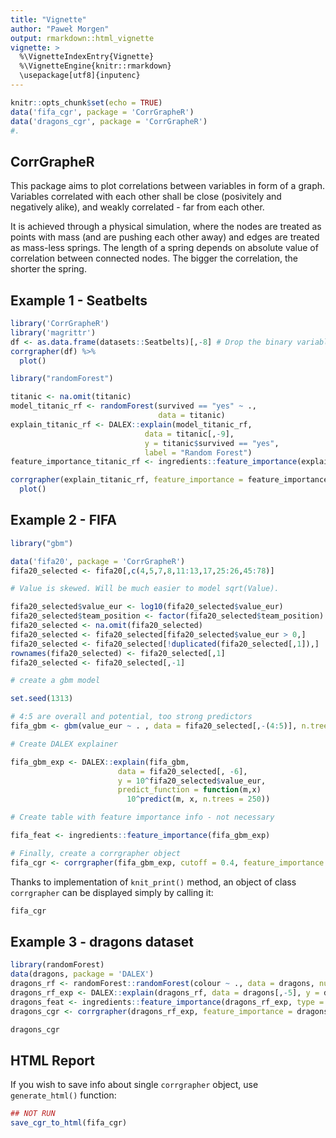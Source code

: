 ```yaml
---
title: "Vignette"
author: "Paweł Morgen"
output: rmarkdown::html_vignette
vignette: >
  %\VignetteIndexEntry{Vignette}
  %\VignetteEngine{knitr::rmarkdown}
  \usepackage[utf8]{inputenc}
---
```


```r
knitr::opts_chunk$set(echo = TRUE)
data('fifa_cgr', package = 'CorrGrapheR')
data('dragons_cgr', package = 'CorrGrapheR')
#.
```

## CorrGrapheR

This package aims to plot correlations between variables in form of a graph. Variables correlated with each other shall be close (posivitely and negatively alike), and weakly correlated  - far from each other.

It is achieved through a physical simulation, where the nodes are treated as points with mass (and are pushing each other away) and edges are treated as mass-less springs. The length of a spring depends on absolute value of correlation between connected nodes. The bigger the correlation, the shorter the spring.

## Example 1 - Seatbelts

```r
library('CorrGrapheR')
library('magrittr')
df <- as.data.frame(datasets::Seatbelts)[,-8] # Drop the binary variable
corrgrapher(df) %>%
  plot()
```

```r
library("randomForest")

titanic <- na.omit(titanic)
model_titanic_rf <- randomForest(survived == "yes" ~ .,
                                 data = titanic)
explain_titanic_rf <- DALEX::explain(model_titanic_rf,
                              data = titanic[,-9],
                              y = titanic$survived == "yes",
                              label = "Random Forest")
feature_importance_titanic_rf <- ingredients::feature_importance(explain_titanic_rf)

corrgrapher(explain_titanic_rf, feature_importance = feature_importance_titanic_rf) %>% 
  plot()
```

## Example 2 - FIFA

```r
library("gbm")

data('fifa20', package = 'CorrGrapheR')
fifa20_selected <- fifa20[,c(4,5,7,8,11:13,17,25:26,45:78)]

# Value is skewed. Will be much easier to model sqrt(Value).

fifa20_selected$value_eur <- log10(fifa20_selected$value_eur)
fifa20_selected$team_position <- factor(fifa20_selected$team_position)
fifa20_selected <- na.omit(fifa20_selected)
fifa20_selected <- fifa20_selected[fifa20_selected$value_eur > 0,]
fifa20_selected <- fifa20_selected[!duplicated(fifa20_selected[,1]),]
rownames(fifa20_selected) <- fifa20_selected[,1]
fifa20_selected <- fifa20_selected[,-1]

# create a gbm model

set.seed(1313)

# 4:5 are overall and potential, too strong predictors
fifa_gbm <- gbm(value_eur ~ . , data = fifa20_selected[,-(4:5)], n.trees = 250, interaction.depth = 3)

# Create DALEX explainer

fifa_gbm_exp <- DALEX::explain(fifa_gbm, 
                        data = fifa20_selected[, -6], 
                        y = 10^fifa20_selected$value_eur, 
                        predict_function = function(m,x) 
                          10^predict(m, x, n.trees = 250))

# Create table with feature importance info - not necessary

fifa_feat <- ingredients::feature_importance(fifa_gbm_exp)

# Finally, create a corrgrapher object
fifa_cgr <- corrgrapher(fifa_gbm_exp, cutoff = 0.4, feature_importance = fifa_feat)
```

Thanks to implementation of `knit_print()` method, an object of class `corrgrapher` can be displayed simply by calling it:

```r
fifa_cgr
```

## Example 3 - dragons dataset

```r
library(randomForest)
data(dragons, package = 'DALEX')
dragons_rf <- randomForest::randomForest(colour ~ ., data = dragons, num.trees = 50)
dragons_rf_exp <- DALEX::explain(dragons_rf, data = dragons[,-5], y = dragons$colour)
dragons_feat <- ingredients::feature_importance(dragons_rf_exp, type = 'raw', loss_function = loss_cross_entropy)
dragons_cgr <- corrgrapher(dragons_rf_exp, feature_importance = dragons_feat)
```

```r
dragons_cgr
```

## HTML Report

If you wish to save info about single `corrgrapher` object, use `generate_html()` function:

```r
## NOT RUN
save_cgr_to_html(fifa_cgr)
```